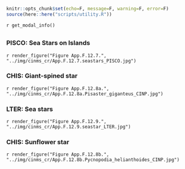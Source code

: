 ```r
knitr::opts_chunk$set(echo=F, message=F, warning=F, error=F)
source(here::here("scripts/utility.R"))
```
`r get_modal_info()`

##  {.tabset} 

### PISCO: Sea Stars on Islands

`r render_figure("Figure App.F.12.7.", "../img/cinms_cr/App.F.12.7.seastars_PISCO.jpg")`

### CHIS: Giant-spined star

`r render_figure("Figure App.F.12.8a.", "../img/cinms_cr/App.F.12.8a.Pisaster_giganteus_CINP.jpg")`

### LTER: Sea stars

`r render_figure("Figure App.F.12.9.", "../img/cinms_cr/App.F.12.9.seastar_LTER.jpg")`

### CHIS: Sunflower star

`r render_figure("Figure App.F.12.8b.", "../img/cinms_cr/App.F.12.8b.Pycnopodia_helianthoides_CINP.jpg")`